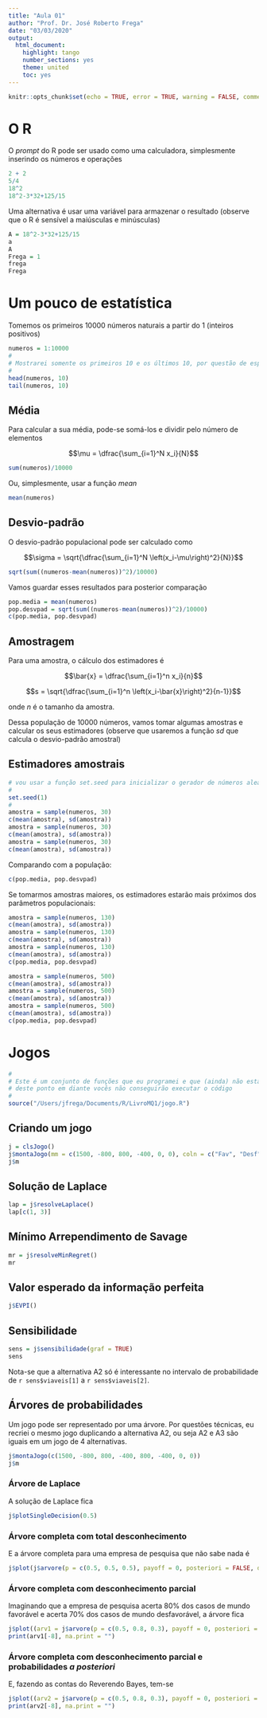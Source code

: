 ```yaml
---
title: "Aula 01"
author: "Prof. Dr. José Roberto Frega"
date: "03/03/2020"
output: 
  html_document: 
    highlight: tango
    number_sections: yes
    theme: united
    toc: yes
---
```


```r
knitr::opts_chunk$set(echo = TRUE, error = TRUE, warning = FALSE, comment = "")
```
# O R

O *prompt* do R pode ser usado como uma calculadora, simplesmente inserindo os números e operações

```r
2 + 2
5/4
18^2
18^2-3*32+125/15
```

Uma alternativa é usar uma variável para armazenar o resultado (observe que o R é sensível a maiúsculas e minúsculas)

```r
A = 18^2-3*32+125/15
a
A
Frega = 1
frega
Frega
```

# Um pouco de estatística

Tomemos os primeiros 10000 números naturais a partir do 1 (inteiros positivos)

```r
numeros = 1:10000
#
# Mostrarei somente os primeiros 10 e os últimos 10, por questão de espaço
#
head(numeros, 10)
tail(numeros, 10)
```

## Média

Para calcular a sua média, pode-se somá-los e dividir pelo número de elementos

$$\mu = \dfrac{\sum_{i=1}^N x_i}{N}$$


```r
sum(numeros)/10000
```

Ou, simplesmente, usar a função *mean*

```r
mean(numeros)
```

## Desvio-padrão

O desvio-padrão populacional pode ser calculado como

$$\sigma = \sqrt{\dfrac{\sum_{i=1}^N \left(x_i-\mu\right)^2}{N}}$$ 

```r
sqrt(sum((numeros-mean(numeros))^2)/10000)
```

Vamos guardar esses resultados para posterior comparação

```r
pop.media = mean(numeros)
pop.desvpad = sqrt(sum((numeros-mean(numeros))^2)/10000)
c(pop.media, pop.desvpad)
```

## Amostragem

Para uma amostra, o cálculo dos estimadores é 

$$\bar{x} = \dfrac{\sum_{i=1}^n x_i}{n}$$

$$s = \sqrt{\dfrac{\sum_{i=1}^n \left(x_i-\bar{x}\right)^2}{n-1}}$$ 

onde $n$ é o tamanho da amostra.

Dessa população de 10000 números, vamos tomar algumas amostras e calcular os seus estimadores (observe que usaremos a função *sd* que calcula o desvio-padrão amostral)

## Estimadores amostrais

```r
# vou usar a função set.seed para inicializar o gerador de números aleatórios, assim teremos sempre as mesmas amostras, ou seja, os resultados serão replicáveis
#
set.seed(1)
#
amostra = sample(numeros, 30)
c(mean(amostra), sd(amostra))
amostra = sample(numeros, 30)
c(mean(amostra), sd(amostra))
amostra = sample(numeros, 30)
c(mean(amostra), sd(amostra))
```

Comparando com a população:

```r
c(pop.media, pop.desvpad)
```

Se tomarmos amostras maiores, os estimadores estarão mais próximos dos parâmetros populacionais:

```r
amostra = sample(numeros, 130)
c(mean(amostra), sd(amostra))
amostra = sample(numeros, 130)
c(mean(amostra), sd(amostra))
amostra = sample(numeros, 130)
c(mean(amostra), sd(amostra))
c(pop.media, pop.desvpad)
```

```r
amostra = sample(numeros, 500)
c(mean(amostra), sd(amostra))
amostra = sample(numeros, 500)
c(mean(amostra), sd(amostra))
amostra = sample(numeros, 500)
c(mean(amostra), sd(amostra))
c(pop.media, pop.desvpad)
```

# Jogos

```r
#
# Este é um conjunto de funções que eu programei e que (ainda) não está disponível para vocês, ou seja, 
# deste ponto em diante vocês não conseguirão executar o código
#
source("/Users/jfrega/Documents/R/LivroMQ1/jogo.R")
```

## Criando um jogo

```r
j = clsJogo()
j$montaJogo(mm = c(1500, -800, 800, -400, 0, 0), coln = c("Fav", "Desf"))
j$m
```

## Solução de Laplace
```r
lap = j$resolveLaplace()
lap[c(1, 3)] 
```

## Mínimo Arrependimento de Savage

```r
mr = j$resolveMinRegret()
mr
```

## Valor esperado da informação perfeita

```r
j$EVPI()
```

## Sensibilidade

```r
sens = j$sensibilidade(graf = TRUE)
sens
```

Nota-se que a alternativa A2 só é interessante no intervalo de probabilidade de `r sens$viaveis[1]` a `r sens$viaveis[2]`.

## Árvores de probabilidades

Um jogo pode ser representado por uma árvore. Por questões técnicas, eu recriei o mesmo jogo duplicando a alternativa A2, ou seja A2 e A3 são iguais em um jogo de 4 alternativas. 

```r
j$montaJogo(c(1500, -800, 800, -400, 800, -400, 0, 0))
j$m
```

### Árvore de Laplace

A solução de Laplace fica

```r
j$plotSingleDecision(0.5)
```

### Árvore completa com total desconhecimento

E a árvore completa para uma empresa de pesquisa que não sabe nada é

```r
j$plot(j$arvore(p = c(0.5, 0.5, 0.5), payoff = 0, posteriori = FALSE, dec = 2))
```

### Árvore completa com desconhecimento parcial 

Imaginando que a empresa de pesquisa acerta 80% dos casos de mundo favorável e acerta 70% dos casos de mundo desfavorável, a árvore fica

```r
j$plot((arv1 = j$arvore(p = c(0.5, 0.8, 0.3), payoff = 0, posteriori = FALSE, dec = 2)))
print(arv1[-8], na.print = "")
```


### Árvore completa com desconhecimento parcial e probabilidades *a posteriori*

E, fazendo as contas do Reverendo Bayes, tem-se

```r
j$plot((arv2 = j$arvore(p = c(0.5, 0.8, 0.3), payoff = 0, posteriori = TRUE, dec = 2)))
print(arv2[-8], na.print = "")
```
